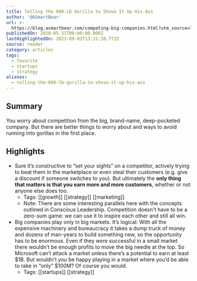 ```yaml
---
title: Telling the 800-Lb Gorilla to Shove It Up His Ass
author: '@ASmartBear'
url: >-
  https://blog.asmartbear.com/competing-big-companies.html?utm_source=longform.asmartbear.com&utm_campaign=longform.asmartbear.com&utm_medium=post
publishedOn: 2010-05-31T00:00:00.000Z
lastHighlightedOn: 2023-09-03T13:31:38.773Z
source: reader
category: articles
tags:
  - favorite
  - startups
  - strategy
aliases:
  - telling-the-800-lb-gorilla-to-shove-it-up-his-ass
---
```

## Summary

You worry about competition from the big, brand-name, deep-pocketed company. But there are better things to worry about and ways to avoid running into gorillas in the first place.

## Highlights
- Sure it’s constructive to “set your sights” on a competitor, actively trying to beat them in the marketplace or even steal their customers (e.g. give a discount if someone switches to you). But ultimately the **only thing that matters is that you earn more and more customers**, whether or not anyone else does too.
    - Tags: [[growth]] [[strategy]] [[marketing]] 
    - Note: There are some interesting parallels here with the concepts outlined in Conscious Leadership. Competition doesn't have to be a zero-sum game: we can use it to inspire each other and still all win.
- Big companies play only in big markets.
  It’s logical: With all the expensive machinery and bureaucracy it takes a dump truck of money and dozens of man-years to build something new, so the opportunity has to be enormous. Even if they *were* successful in a small market there wouldn’t be enough profits to move the big needle at the top.
  So Microsoft can’t attack a market unless there’s a potential to earn at least $1B. But wouldn’t *you* be happy playing in a market where you’d be able to rake in “only” $100M? Of course you would.
    - Tags: [[startups]] [[strategy]]

